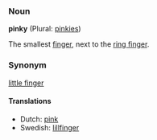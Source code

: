 ===Noun===
'''pinky''' (Plural: [[pinkies]])

The smallest [[finger]], next to the [[ring finger]].

===Synonym===
[[little finger]]

====Translations====
*Dutch: [[pink]]
*Swedish: [[lillfinger]]